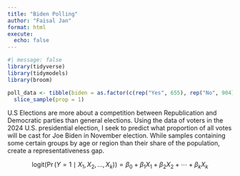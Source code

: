 ```yaml
---
title: "Biden Polling"
author: "Faisal Jan"
format: html
execute: 
  echo: false
---
```


```r
#| message: false
library(tidyverse)
library(tidymodels)
library(broom)

poll_data <- tibble(biden = as.factor(c(rep("Yes", 655), rep("No", 904)))) |>
  slice_sample(prop = 1)
```

U.S Elections are more about a competition between Republication and Democratic parties than general elections. Using the data of voters in the 2024 U.S. presidential election, I seek to predict what proportion of all votes will be cast for Joe Biden in November election. While samples containing some certain groups by age or region than their share of the population, create a representativeness gap.

$$
\text{logit}(\Pr(Y = 1 \mid X_1, X_2, \dots, X_k)) = \beta_0 + \beta_1 X_1 + \beta_2 X_2 + \cdots + \beta_k X_k
$$

